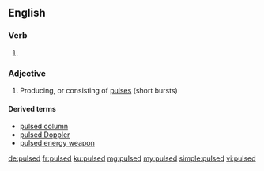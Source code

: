 ==English==

===Verb===
{{head|en|verb form}}

# {{en-past of|pulse}}

===Adjective===
{{en-adj|-}}

# Producing, or consisting of [[pulse]]s (short bursts)

====Derived terms====
* [[pulsed column]]
* [[pulsed Doppler]]
* [[pulsed energy weapon]]

[[de:pulsed]]
[[fr:pulsed]]
[[ku:pulsed]]
[[mg:pulsed]]
[[my:pulsed]]
[[simple:pulsed]]
[[vi:pulsed]]
